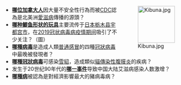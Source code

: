 <div style="float:right;margin-left:0.5em;">
[[File:Kibuna.jpg|100x100px]]
</div>

*'''[[基坦·杜加|哪位加拿大人]]'''因大量不安全性行為而被[[美國疾病控制與預防中心|CDC]]認為是北美洲[[愛滋病|愛滋病]]傳播的源頭？
*'''[[黃鯽魚|哪种鲫鱼形状的玩具]]'''主要流传于[[日本|日本]][[栃木县|栃木县]][[宇都宫市|宇都宫市]]，在[[2019冠状病毒病日本疫情|2019冠状病毒病疫情期间]]吸引了不少关注？（圖）
*'''[[人類冠狀病毒HKU1|哪種病毒]]'''是造成人類[[普通感冒|普通感冒]]的四種[[冠狀病毒|冠狀病毒]]中最晚被發現者？
*'''[[雪貂冠狀病毒|哪種冠狀病毒]]'''可感染[[雪貂|雪貂]]，造成類似[[貓傳染性腹膜炎|貓傳染性腹膜炎]]的疾病？
*发生于20世纪90年代的'''[[河南血祸|哪一事件]]'''导致中国大陆艾滋病感染人数激增？
*'''[[伪狂犬病|哪種病]]'''被認為是對經濟影響最大的豬病毒病？